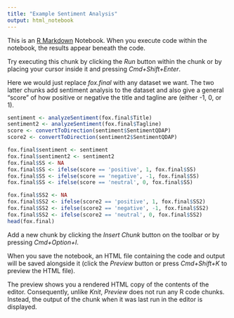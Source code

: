 ```yaml
---
title: "Example Sentiment Analysis"
output: html_notebook
---
```


This is an [R Markdown](http://rmarkdown.rstudio.com) Notebook. When you execute code within the notebook, the results appear beneath the code. 

Try executing this chunk by clicking the *Run* button within the chunk or by placing your cursor inside it and pressing *Cmd+Shift+Enter*. 

Here we would just replace *fox.final* with any dataset we want. The two latter chunks add sentiment analysis to the dataset and also give a general "score" of how positive or negative the title and tagline are (either -1, 0, or 1).
```r
sentiment <- analyzeSentiment(fox.final$Title)
sentiment2 <- analyzeSentiment(fox.final$Tagline)
score <- convertToDirection(sentiment$SentimentQDAP)
score2 <- convertToDirection(sentiment2$SentimentQDAP)
```

```r
fox.final$sentiment <- sentiment
fox.final$sentiment2 <- sentiment2
fox.final$SS <- NA
fox.final$SS <- ifelse(score == 'positive', 1, fox.final$SS)
fox.final$SS <- ifelse(score == 'negative', -1, fox.final$SS)
fox.final$SS <- ifelse(score == 'neutral', 0, fox.final$SS)
```

```r
fox.final$SS2 <- NA
fox.final$SS2 <- ifelse(score2 == 'positive', 1, fox.final$SS2)
fox.final$SS2 <- ifelse(score2 == 'negative', -1, fox.final$SS2)
fox.final$SS2 <- ifelse(score2 == 'neutral', 0, fox.final$SS2)
head(fox.final)
```

Add a new chunk by clicking the *Insert Chunk* button on the toolbar or by pressing *Cmd+Option+I*.

When you save the notebook, an HTML file containing the code and output will be saved alongside it (click the *Preview* button or press *Cmd+Shift+K* to preview the HTML file). 

The preview shows you a rendered HTML copy of the contents of the editor. Consequently, unlike *Knit*, *Preview* does not run any R code chunks. Instead, the output of the chunk when it was last run in the editor is displayed.

